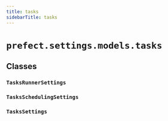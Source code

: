 ```yaml
---
title: tasks
sidebarTitle: tasks
---
```


# `prefect.settings.models.tasks`

## Classes

### `TasksRunnerSettings` <sup><a href="https://github.com/PrefectHQ/prefect/blob/main/src/prefect/settings/models/tasks.py#L10" target="_blank"><Icon icon="github" size="14" /></a></sup>

### `TasksSchedulingSettings` <sup><a href="https://github.com/PrefectHQ/prefect/blob/main/src/prefect/settings/models/tasks.py#L27" target="_blank"><Icon icon="github" size="14" /></a></sup>

### `TasksSettings` <sup><a href="https://github.com/PrefectHQ/prefect/blob/main/src/prefect/settings/models/tasks.py#L53" target="_blank"><Icon icon="github" size="14" /></a></sup>
